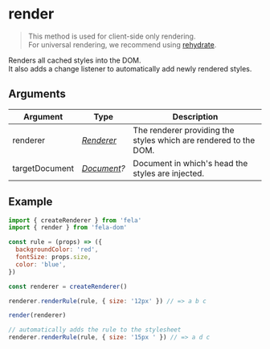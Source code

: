 # render

> This method is used for client-side only rendering.<br />For universal rendering, we recommend using [rehydrate](api/fela-dom/rehydrate).

Renders all cached styles into the DOM.<br />
It also adds a change listener to automatically add newly rendered styles.

## Arguments

| Argument       | Type                                                                     | Description                                                      |
| -------------- | ------------------------------------------------------------------------ | ---------------------------------------------------------------- |
| renderer       | [_Renderer_](api/fela/renderer)                                          | The renderer providing the styles which are rendered to the DOM. |
| targetDocument | _[Document](https://developer.mozilla.org/en-US/docs/Web/API/Document)?_ | Document in which's head the styles are injected.                |

## Example

```javascript
import { createRenderer } from 'fela'
import { render } from 'fela-dom'

const rule = (props) => ({
  backgroundColor: 'red',
  fontSize: props.size,
  color: 'blue',
})

const renderer = createRenderer()

renderer.renderRule(rule, { size: '12px' }) // => a b c

render(renderer)

// automatically adds the rule to the stylesheet
renderer.renderRule(rule, { size: '15px ' }) // => a d c
```
